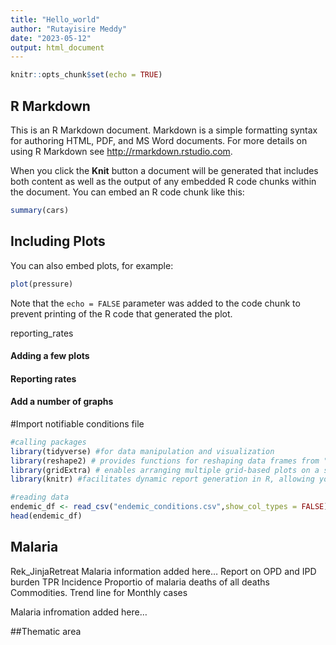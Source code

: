 ```yaml
---
title: "Hello_world"
author: "Rutayisire Meddy"
date: "2023-05-12"
output: html_document
---
```


```r
knitr::opts_chunk$set(echo = TRUE)
```

## R Markdown

This is an R Markdown document. Markdown is a simple formatting syntax for authoring HTML, PDF, and MS Word documents. For more details on using R Markdown see <http://rmarkdown.rstudio.com>.

When you click the **Knit** button a document will be generated that includes both content as well as the output of any embedded R code chunks within the document. You can embed an R code chunk like this:

```r
summary(cars)
```

## Including Plots

You can also embed plots, for example:

```r
plot(pressure)
```

Note that the `echo = FALSE` parameter was added to the code chunk to prevent printing of the R code that generated the plot.

reporting_rates

#### Adding a few plots

#### Reporting rates

#### Add a number of graphs

#Import notifiable conditions file
```r
#calling packages
library(tidyverse) #for data manipulation and visualization
library(reshape2) # provides functions for reshaping data frames from "wide" to "long" format and vice versa
library(gridExtra) # enables arranging multiple grid-based plots on a single page, combining multiple plots into a single plot, or arranging plots in a grid layout
library(knitr) #facilitates dynamic report generation in R, allowing you to mix R code with narrative text and generate reports in various formats such as HTML, PDF,

#reading data
endemic_df <- read_csv("endemic_conditions.csv",show_col_types = FALSE)
head(endemic_df)
```


## Malaria

 Rek_JinjaRetreat
Malaria information added here...
Report on 
OPD and IPD burden
TPR
Incidence
Proportio of malaria deaths of all deaths
Commodities.
Trend line for Monthly cases

Malaria infromation added here...

##Thematic area

